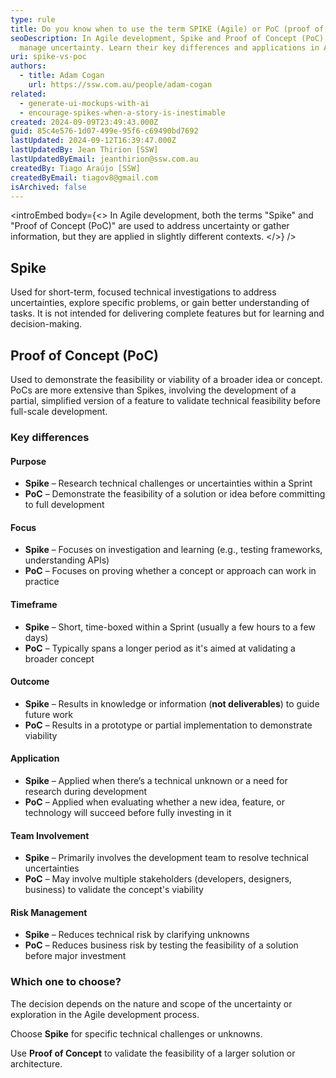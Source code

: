 ```yaml
---
type: rule
title: Do you know when to use the term SPIKE (Agile) or PoC (proof of concept)?”
seoDescription: In Agile development, Spike and Proof of Concept (PoC) help
  manage uncertainty. Learn their key differences and applications in Agile.
uri: spike-vs-poc
authors:
  - title: Adam Cogan
    url: https://ssw.com.au/people/adam-cogan
related:
  - generate-ui-mockups-with-ai
  - encourage-spikes-when-a-story-is-inestimable
created: 2024-09-09T23:49:43.000Z
guid: 85c4e576-1d07-499e-95f6-c69490bd7692
lastUpdated: 2024-09-12T16:39:47.000Z
lastUpdatedBy: Jean Thirion [SSW]
lastUpdatedByEmail: jeanthirion@ssw.com.au
createdBy: Tiago Araújo [SSW]
createdByEmail: tiagov8@gmail.com
isArchived: false
---
```

<introEmbed
  body={<>
In Agile development, both the terms "Spike" and "Proof of Concept (PoC)" are used to address uncertainty or gather information, but they are applied in slightly different contexts.
  </>}
/>
## Spike

Used for short-term, focused technical investigations to address uncertainties, explore specific problems, or gain better understanding of tasks. It is not intended for delivering complete features but for learning and decision-making.

## Proof of Concept (PoC)

Used to demonstrate the feasibility or viability of a broader idea or concept. PoCs are more extensive than Spikes, involving the development of a partial, simplified version of a feature to validate technical feasibility before full-scale development.

### Key differences

#### Purpose

* **Spike** – Research technical challenges or uncertainties within a Sprint
* **PoC** – Demonstrate the feasibility of a solution or idea before committing to full development

#### Focus

* **Spike** – Focuses on investigation and learning (e.g., testing frameworks, understanding APIs)
* **PoC** – Focuses on proving whether a concept or approach can work in practice

#### Timeframe

* **Spike** – Short, time-boxed within a Sprint (usually a few hours to a few days)
* **PoC** – Typically spans a longer period as it's aimed at validating a broader concept

#### Outcome

* **Spike** – Results in knowledge or information (**not deliverables**) to guide future work
* **PoC** – Results in a prototype or partial implementation to demonstrate viability

#### Application

* **Spike** – Applied when there’s a technical unknown or a need for research during development
* **PoC** – Applied when evaluating whether a new idea, feature, or technology will succeed before fully investing in it

#### Team Involvement

* **Spike** – Primarily involves the development team to resolve technical uncertainties
* **PoC** – May involve multiple stakeholders (developers, designers, business) to validate the concept's viability

#### Risk Management

* **Spike** – Reduces technical risk by clarifying unknowns
* **PoC** – Reduces business risk by testing the feasibility of a solution before major investment

### Which one to choose?

The decision depends on the nature and scope of the uncertainty or exploration in the Agile development process.

Choose **Spike** for specific technical challenges or unknowns.

Use **Proof of Concept** to validate the feasibility of a larger solution or architecture.
